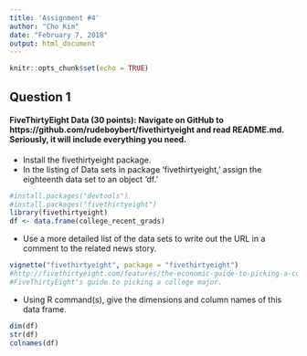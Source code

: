 ```yaml
---
title: 'Assignment #4'
author: "Cho Kim"
date: "February 7, 2018"
output: html_document
---
```


```r
knitr::opts_chunk$set(echo = TRUE)
```

## Question 1

#### FiveThirtyEight Data (30 points): Navigate on GitHub to https://github.com/rudeboybert/fivethirtyeight and read README.md. Seriously, it will include everything you need. 

* Install the fivethirtyeight package.
* In the listing of Data sets in package ‘fivethirtyeight,’ assign the eighteenth data set to an object ‘df.’

```r
#install.packages("devtools")
#install.packages("fivethirtyeight")
library(fivethirtyeight)
df <- data.frame(college_recent_grads)
```

* Use a more detailed list of the data sets to write out the URL in a comment to the related news story.
```r
vignette("fivethirtyeight", package = "fivethirtyeight")
#http://fivethirtyeight.com/features/the-economic-guide-to-picking-a-college-major/
#FiveThirtyEight's guide to picking a college major.
```

* Using R command(s), give the dimensions and column names of this data frame.
```r
dim(df)
str(df)
colnames(df)
```
